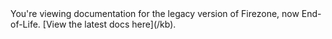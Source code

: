 
<Alert color="danger">
  You're viewing documentation for the legacy version of Firezone, now
  End-of-Life. [View the latest docs here](/kb).
</Alert>
